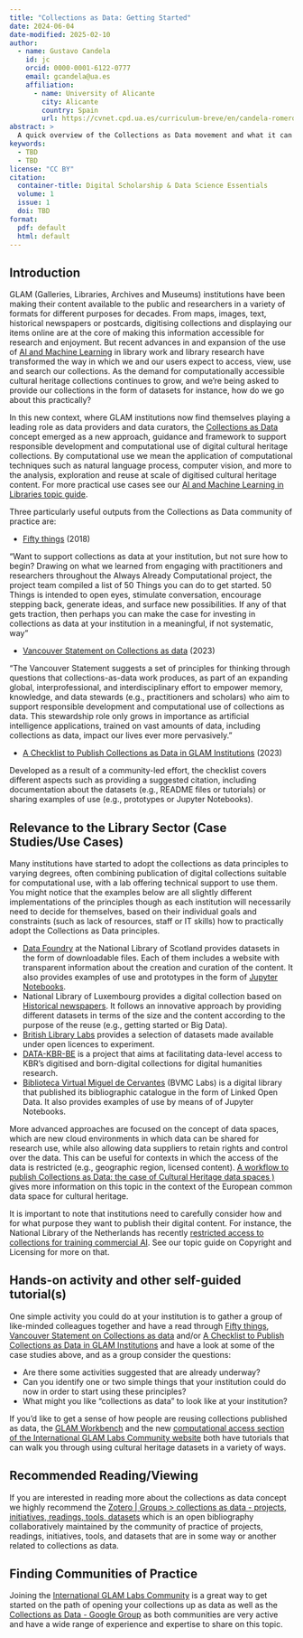 ```yaml
---
title: "Collections as Data: Getting Started"
date: 2024-06-04
date-modified: 2025-02-10
author:
  - name: Gustavo Candela
    id: jc
    orcid: 0000-0001-6122-0777
    email: gcandela@ua.es
    affiliation: 
      - name: University of Alicante
        city: Alicante
        country: Spain
        url: https://cvnet.cpd.ua.es/curriculum-breve/en/candela-romero-gustavo/10165
abstract: > 
  A quick overview of the Collections as Data movement and what it can do for your library, along with some practical advice on how to take steps to transform your own library collections. 
keywords:
  - TBD
  - TBD
license: "CC BY"
citation: 
  container-title: Digital Scholarship & Data Science Essentials
  volume: 1
  issue: 1
  doi: TBD
format:
  pdf: default
  html: default
---
```


## Introduction   

GLAM (Galleries, Libraries, Archives and Museums) institutions have been making their content available to the public and researchers in a variety of formats for different purposes for decades. From maps, images, text, historical newspapers or postcards, digitising collections and displaying our items online are at the core of making this information accessible for research and enjoyment. But recent advances in and expansion of the use of [AI and Machine Learning](ml-ai.qmd) in library work and library research have transformed the way in which we and our users expect to access, view, use and search our collections. As the demand for computationally accessible cultural heritage collections continues to grow, and we’re being asked to provide our collections in the form of datasets for instance, how do we go about this practically?

In this new context, where GLAM institutions now find themselves playing a leading role as data providers and data curators, the [Collections as Data](https://collectionsasdata.github.io/) concept emerged as a new approach, guidance and framework to support responsible development and computational use of digital cultural heritage collections. By computational use we mean the application of computational techniques such as natural language process, computer vision, and more to the analysis, exploration and reuse at scale of digitised cultural heritage content. For more practical use cases see our [AI and Machine Learning in Libraries topic guide](ml-ai.qmd). 

Three particularly useful outputs from the Collections as Data community of practice are:

- [Fifty things](https://collectionsasdata.github.io/fiftythings/) (2018)

“Want to support collections as data at your institution, but not sure how to begin? Drawing on what we learned from engaging with practitioners and researchers throughout the Always Already Computational project, the project team compiled a list of 50 Things you can do to get started. 50 Things is intended to open eyes, stimulate conversation, encourage stepping back, generate ideas, and surface new possibilities. If any of that gets traction, then perhaps you can make the case for investing in collections as data at your institution in a meaningful, if not systematic, way”

- [Vancouver Statement on Collections as data](https://zenodo.org/records/8342166) (2023)

“The Vancouver Statement suggests a set of principles for thinking through questions that collections-as-data work produces, as part of an expanding global, interprofessional, and interdisciplinary effort to empower memory, knowledge, and data stewards (e.g., practitioners and scholars) who aim to support responsible development and computational use of collections as data. This stewardship role only grows in importance as artificial intelligence applications, trained on vast amounts of data, including collections as data, impact our lives ever more pervasively.”

- [A Checklist to Publish Collections as Data in GLAM Institutions](https://glamlabs.io/checklist/) (2023)

Developed as a result of a community-led effort, the checklist covers different aspects such as providing a suggested citation, including documentation about the datasets (e.g., README files or tutorials) or sharing examples of use (e.g., prototypes or Jupyter Notebooks).

## Relevance to the Library Sector (Case Studies/Use Cases)  

Many institutions have started to adopt the collections as data principles to varying degrees, often combining publication of digital collections suitable for computational use, with a lab offering technical support to use them. You might notice that the examples below are all slightly different implementations of the principles though as each institution will necessarily need to decide for themselves, based on their individual goals and constraints (such as lack of resources, staff or IT skills) how to practically adopt the Collections as Data principles.

- [Data Foundry](https://data.nls.uk/) at the National Library of Scotland provides datasets in the form of downloadable files. Each of them includes a website with transparent information about the creation and curation of the content. It also provides examples of use and prototypes in the form of [Jupyter Notebooks](https://data.nls.uk/tools/jupyter-notebooks/).
- National Library of Luxembourg provides a digital collection based on [Historical newspapers](https://data.bnl.lu/data/historical-newspapers/). It follows an innovative approach by providing different datasets in terms of the size and the content according to the purpose of the reuse (e.g., getting started or Big Data).
- [British Library Labs](https://labs.biblios.tech/item-category/datasets/) provides a selection of datasets made available under open licences to experiment.
- [DATA-KBR-BE](https://www.kbr.be/en/projects/data-kbr-be/) is a project that aims at facilitating data-level access to KBR’s digitised and born-digital collections for digital humanities research.
- [Biblioteca Virtual Miguel de Cervantes](https://data.cervantesvirtual.com/) (BVMC Labs) is a digital library that published its bibliographic catalogue in the form of Linked Open Data. It also provides examples of use by means of of Jupyter Notebooks.

More advanced approaches are focused on the concept of data spaces, which are new cloud environments in which data can be shared for research use, while also allowing data suppliers to retain rights and control over the data. This can be useful for contexts in which the access of the data is restricted (e.g., geographic region, licensed content). [A workflow to publish Collections as Data: the case of Cultural Heritage data spaces )](https://marketplace.sshopencloud.eu/workflow/I3JvP6) gives more information on this topic in the context of the European common data space for cultural heritage.

It is important to note that institutions need to carefully consider how and for what purpose they want to publish their digital content. For instance, the National Library of the Netherlands has recently [restricted access to collections for training commercial AI](https://www.kb.nl/en/news/kb-restricts-access-to-collections-for-training-commercial-ai). See our topic guide on Copyright and Licensing for more on that.

## Hands-on activity and other self-guided tutorial(s)

One simple activity you could do at your institution is to gather a group of like-minded colleagues together and have a read through [Fifty things](https://collectionsasdata.github.io/fiftythings/), [Vancouver Statement on Collections as data](https://zenodo.org/records/8342166) and/or [A Checklist to Publish Collections as Data in GLAM Institutions](https://glamlabs.io/checklist/) and have a look at some of the case studies above, and as a group consider the questions:  

- Are there some activities suggested that are already underway?
- Can you identify one or two simple things that your institution could do now in order to start using these principles?
- What might you like “collections as data” to look like at your institution?

If you’d like to get a sense of how people are reusing collections published as data, the [GLAM Workbench](https://glam-workbench.net/) and the new [computational access section of the International GLAM Labs Community website](https://glamlabs.io/computational-access-to-digital-collections/) both have tutorials that can walk you through using cultural heritage datasets in a variety of ways.

## Recommended Reading/Viewing  

If you are interested in reading more about the collections as data concept we highly recommend the [Zotero | Groups > collections as data - projects, initiatives, readings, tools, datasets](https://www.zotero.org/groups/2171423/collections_as_data_-_projects_initiatives_readings_tools_datasets) which is an open bibliography collaboratively maintained by the community of practice of projects, readings, initiatives, tools, and datasets that are in some way or another related to collections as data.

## Finding Communities of Practice 

Joining the [International GLAM Labs Community](https://glamlabs.io/) is a great way to get started on the path of opening your collections up as data as well as the [Collections as Data - Google Group](https://groups.google.com/g/collectionsasdata) as both communities are very active and have a wide range of experience and expertise to share on this topic.
